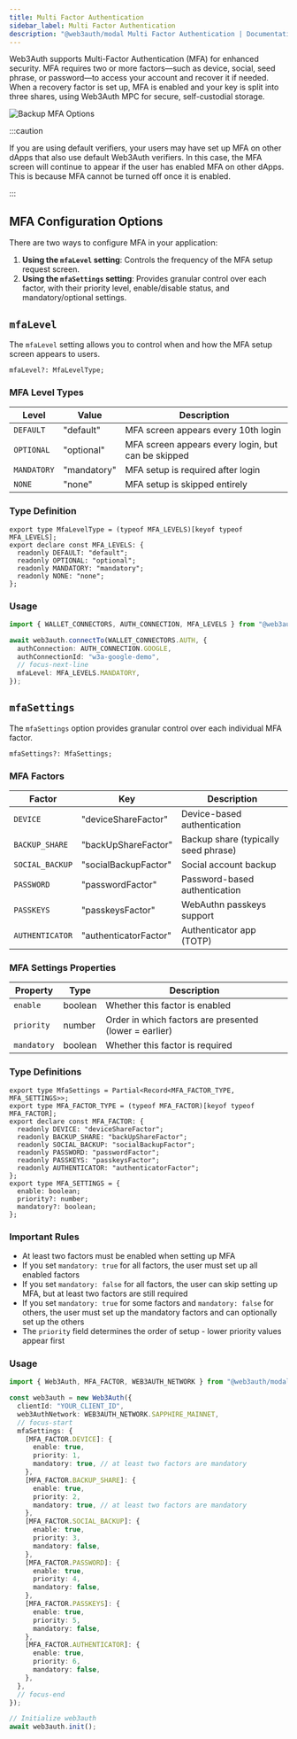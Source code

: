 ```yaml
---
title: Multi Factor Authentication
sidebar_label: Multi Factor Authentication
description: "@web3auth/modal Multi Factor Authentication | Documentation - Web3Auth"
---
```



Web3Auth supports Multi-Factor Authentication (MFA) for enhanced security. MFA requires two or more
factors—such as device, social, seed phrase, or password—to access your account and recover it if
needed. When a recovery factor is set up, MFA is enabled and your key is split into three shares,
using Web3Auth MPC for secure, self-custodial storage.

![Backup MFA Options](/images/mfa-options.gif)

:::caution

If you are using default verifiers, your users may have set up MFA on other dApps that also use
default Web3Auth verifiers. In this case, the MFA screen will continue to appear if the user has
enabled MFA on other dApps. This is because MFA cannot be turned off once it is enabled.

:::

## MFA Configuration Options

There are two ways to configure MFA in your application:

1. **Using the `mfaLevel` setting**: Controls the frequency of the MFA setup request screen.
2. **Using the `mfaSettings` setting**: Provides granular control over each factor, with their
   priority level, enable/disable status, and mandatory/optional settings.

## `mfaLevel`

The `mfaLevel` setting allows you to control when and how the MFA setup screen appears to users.

```tsx
mfaLevel?: MfaLevelType;
```

### MFA Level Types

| Level       | Value       | Description                                        |
| ----------- | ----------- | -------------------------------------------------- |
| `DEFAULT`   | "default"   | MFA screen appears every 10th login                |
| `OPTIONAL`  | "optional"  | MFA screen appears every login, but can be skipped |
| `MANDATORY` | "mandatory" | MFA setup is required after login                  |
| `NONE`      | "none"      | MFA setup is skipped entirely                      |

### Type Definition

```tsx
export type MfaLevelType = (typeof MFA_LEVELS)[keyof typeof MFA_LEVELS];
export declare const MFA_LEVELS: {
  readonly DEFAULT: "default";
  readonly OPTIONAL: "optional";
  readonly MANDATORY: "mandatory";
  readonly NONE: "none";
};
```

### Usage

```ts
import { WALLET_CONNECTORS, AUTH_CONNECTION, MFA_LEVELS } from "@web3auth/modal";

await web3auth.connectTo(WALLET_CONNECTORS.AUTH, {
  authConnection: AUTH_CONNECTION.GOOGLE,
  authConnectionId: "w3a-google-demo",
  // focus-next-line
  mfaLevel: MFA_LEVELS.MANDATORY,
});
```

## `mfaSettings`

<MFAMinimumPlan />

The `mfaSettings` option provides granular control over each individual MFA factor.

```tsx
mfaSettings?: MfaSettings;
```

### MFA Factors

| Factor          | Key                   | Description                          |
| --------------- | --------------------- | ------------------------------------ |
| `DEVICE`        | "deviceShareFactor"   | Device-based authentication          |
| `BACKUP_SHARE`  | "backUpShareFactor"   | Backup share (typically seed phrase) |
| `SOCIAL_BACKUP` | "socialBackupFactor"  | Social account backup                |
| `PASSWORD`      | "passwordFactor"      | Password-based authentication        |
| `PASSKEYS`      | "passkeysFactor"      | WebAuthn passkeys support            |
| `AUTHENTICATOR` | "authenticatorFactor" | Authenticator app (TOTP)             |

### MFA Settings Properties

| Property    | Type    | Description                                            |
| ----------- | ------- | ------------------------------------------------------ |
| `enable`    | boolean | Whether this factor is enabled                         |
| `priority`  | number  | Order in which factors are presented (lower = earlier) |
| `mandatory` | boolean | Whether this factor is required                        |

### Type Definitions

```tsx
export type MfaSettings = Partial<Record<MFA_FACTOR_TYPE, MFA_SETTINGS>>;
export type MFA_FACTOR_TYPE = (typeof MFA_FACTOR)[keyof typeof MFA_FACTOR];
export declare const MFA_FACTOR: {
  readonly DEVICE: "deviceShareFactor";
  readonly BACKUP_SHARE: "backUpShareFactor";
  readonly SOCIAL_BACKUP: "socialBackupFactor";
  readonly PASSWORD: "passwordFactor";
  readonly PASSKEYS: "passkeysFactor";
  readonly AUTHENTICATOR: "authenticatorFactor";
};
export type MFA_SETTINGS = {
  enable: boolean;
  priority?: number;
  mandatory?: boolean;
};
```

### Important Rules

- At least two factors must be enabled when setting up MFA
- If you set `mandatory: true` for all factors, the user must set up all enabled factors
- If you set `mandatory: false` for all factors, the user can skip setting up MFA, but at least two
  factors are still required
- If you set `mandatory: true` for some factors and `mandatory: false` for others, the user must set
  up the mandatory factors and can optionally set up the others
- The `priority` field determines the order of setup - lower priority values appear first

### Usage

```ts
import { Web3Auth, MFA_FACTOR, WEB3AUTH_NETWORK } from "@web3auth/modal";

const web3auth = new Web3Auth({
  clientId: "YOUR_CLIENT_ID",
  web3AuthNetwork: WEB3AUTH_NETWORK.SAPPHIRE_MAINNET,
  // focus-start
  mfaSettings: {
    [MFA_FACTOR.DEVICE]: {
      enable: true,
      priority: 1,
      mandatory: true, // at least two factors are mandatory
    },
    [MFA_FACTOR.BACKUP_SHARE]: {
      enable: true,
      priority: 2,
      mandatory: true, // at least two factors are mandatory
    },
    [MFA_FACTOR.SOCIAL_BACKUP]: {
      enable: true,
      priority: 3,
      mandatory: false,
    },
    [MFA_FACTOR.PASSWORD]: {
      enable: true,
      priority: 4,
      mandatory: false,
    },
    [MFA_FACTOR.PASSKEYS]: {
      enable: true,
      priority: 5,
      mandatory: false,
    },
    [MFA_FACTOR.AUTHENTICATOR]: {
      enable: true,
      priority: 6,
      mandatory: false,
    },
  },
  // focus-end
});

// Initialize web3auth
await web3auth.init();
```
